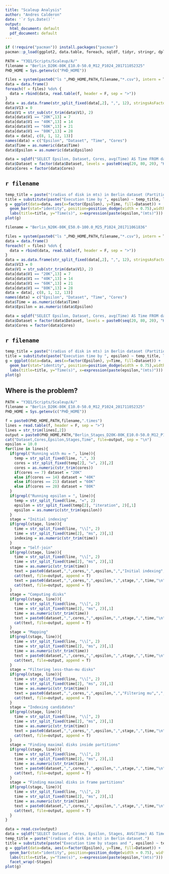 ```yaml
---
title: "Scaleup Analysis"
author: "Andres Calderon"
date: '`r Sys.Date()`'
output:
  html_document: default
  pdf_document: default
---
```


<!---  --->

```r
if (!require("pacman")) install.packages("pacman")
pacman::p_load(ggplot2, data.table, foreach, sqldf, tidyr, stringr, dplyr)

PATH = "Y3Q1/Scripts/Scaleup/A/"
filename = "Berlin_D20K-80K_E10.0-50.0_M12_P1024_201711052325"
PHD_HOME = Sys.getenv(c("PHD_HOME"))

files = system(paste0("ls ",PHD_HOME,PATH,filename,"*.csv"), intern = T)
data = data.frame()
foreach(f = files) %do% {
  data = rbind(data, read.table(f, header = F, sep = ">"))
}
data = as.data.frame(str_split_fixed(data[,2], ",", 12), stringsAsFactors = F)
data$V13 = 0
data$V1 = str_sub(str_trim(data$V1), 2)
data[data$V1 == "20K",13] = 7
data[data$V1 == "40K",13] = 14
data[data$V1 == "60K",13] = 21
data[data$V1 == "80K",13] = 28
data = data[, c(8, 1, 12, 13)]
names(data) = c("Epsilon", "Dataset", "Time", "Cores")
data$Time = as.numeric(data$Time)
data$Epsilon = as.numeric(data$Epsilon)

data = sqldf("SELECT Epsilon, Dataset, Cores, avg(Time) AS Time FROM data GROUP BY 1, 2, 3")
data$Dataset = factor(data$Dataset, levels = paste0(seq(20, 80, 20), "K"))
data$Cores = factor(data$Cores)
```

## `r filename`

```r
temp_title = paste("(radius of disk in mts) in Berlin dataset (Partitions = 1024, Mu = 12).")
title = substitute(paste("Execution time by ", epsilon) ~ temp_title, list(temp_title = temp_title))
g = ggplot(data=data, aes(x=factor(Epsilon), y=Time, fill=Dataset)) +
  geom_bar(stat="identity", position=position_dodge(width = 0.75),width = 0.75) +
  labs(title=title, y="Time(s)", x=expression(paste(epsilon,"(mts)")))
plot(g)
```



```r
filename = "Berlin_N20K-80K_E50.0-100.0_M25_P1024_201711061836"

files = system(paste0("ls ",PHD_HOME,PATH,filename,"*.csv"), intern = T)
data = data.frame()
foreach(f = files) %do% {
  data = rbind(data, read.table(f, header = F, sep = ">"))
}
data = as.data.frame(str_split_fixed(data[,2], ",", 12), stringsAsFactors = F)
data$V13 = 0
data$V1 = str_sub(str_trim(data$V1), 2)
data[data$V1 == "20K",13] = 7
data[data$V1 == "40K",13] = 14
data[data$V1 == "60K",13] = 21
data[data$V1 == "80K",13] = 28
data = data[, c(8, 1, 12, 13)]
names(data) = c("Epsilon", "Dataset", "Time", "Cores")
data$Time = as.numeric(data$Time)
data$Epsilon = as.numeric(data$Epsilon)

data = sqldf("SELECT Epsilon, Dataset, Cores, avg(Time) AS Time FROM data GROUP BY 1, 2, 3")
data$Dataset = factor(data$Dataset, levels = paste0(seq(20, 80, 20), "K"))
data$Cores = factor(data$Cores)
```

## `r filename`

```r
temp_title = paste("(radius of disk in mts) in Berlin dataset (Partitions = 1024, Mu = 25).")
title = substitute(paste("Execution time by ", epsilon) ~ temp_title, list(temp_title = temp_title))
g = ggplot(data=data, aes(x=factor(Epsilon), y=Time, fill=Dataset)) +
  geom_bar(stat="identity", position=position_dodge(width = 0.75),width = 0.75) +
  labs(title=title, y="Time(s)", x=expression(paste(epsilon,"(mts)")))
plot(g)
```
## Where is the problem?

```r
PATH = "Y3Q1/Scripts/Scaleup/A/"
filename = "Berlin_D20K-80K_E10.0-50.0_M12_P1024_201711052325"
PHD_HOME = Sys.getenv(c("PHD_HOME"))

f = paste0(PHD_HOME,PATH,filename,".times")
lines = read.table(f, header = F, sep = ">")
lines = str_trim(lines[,2])
output = paste0(PHD_HOME,PATH,"Berlin_Stages_D20K-80K_E10.0-50.0_M12_P1024.dat")
cat("Dataset,Cores,Epsilon,Stages,Time", file=output, sep = "\n")
epsilon = 10.0
for(line in lines){
  if(grepl("Running with mu = ", line)){
    temp = str_split_fixed(line, ",", 3)
    cores = str_split_fixed(temp[2], "=", 2)[,2]
    cores = as.numeric(str_trim(cores))
    if(cores == 7) dataset = "20K"
    else if(cores == 14) dataset = "40K"
    else if(cores == 21) dataset = "60K"
    else if(cores == 28) dataset = "80K"    
  }
  if(grepl("Running epsilon = ", line)){
    temp = str_split_fixed(line, "=", 2)
    epsilon = str_split_fixed(temp[2], "iteration", 2)[,1]
    epsilon = as.numeric(str_trim(epsilon))
  }  
  stage = "Initial indexing"
  if(grepl(stage, line)){
    time = str_split_fixed(line, "\\[", 2)
    time = str_split_fixed(time[2], "ms", 2)[,1]
    indexing = as.numeric(str_trim(time))
  }  
  stage = "Self-join"
  if(grepl(stage, line)){
    time = str_split_fixed(line, "\\[", 2)
    time = str_split_fixed(time[2], "ms", 2)[,1]
    time = as.numeric(str_trim(time))
    text = paste0(dataset,",",cores,",",epsilon,",","Initial indexing",",",indexing,"\n")
    cat(text, file=output, append = T)
    text = paste0(dataset,",",cores,",",epsilon,",",stage,",",time,"\n")
    cat(text, file=output, append = T)
  }  
  stage = "Computing disks"
  if(grepl(stage, line)){
    time = str_split_fixed(line, "\\[", 2)
    time = str_split_fixed(time[2], "ms", 2)[,1]
    time = as.numeric(str_trim(time))
    text = paste0(dataset,",",cores,",",epsilon,",",stage,",",time,"\n")
    cat(text, file=output, append = T)
  }
  stage = "Mapping"
  if(grepl(stage, line)){
    time = str_split_fixed(line, "\\[", 2)
    time = str_split_fixed(time[2], "ms", 2)[,1]
    time = as.numeric(str_trim(time))
    text = paste0(dataset,",",cores,",",epsilon,",",stage,",",time,"\n")
    cat(text, file=output, append = T)
  }
  stage = "Filtering less-than-mu disks"
  if(grepl(stage, line)){
    time = str_split_fixed(line, "\\[", 2)
    time = str_split_fixed(time[2], "ms", 2)[,1]
    time = as.numeric(str_trim(time))
    text = paste0(dataset,",",cores,",",epsilon,",","Filtering mu",",",time,"\n")
    cat(text, file=output, append = T)
  }
  stage = "Indexing candidates"
  if(grepl(stage, line)){
    time = str_split_fixed(line, "\\[", 2)
    time = str_split_fixed(time[2], "ms", 2)[,1]
    time = as.numeric(str_trim(time))
    text = paste0(dataset,",",cores,",",epsilon,",",stage,",",time,"\n")
    cat(text, file=output, append = T)
  }
  stage = "Finding maximal disks inside partitions"
  if(grepl(stage, line)){
    time = str_split_fixed(line, "\\[", 2)
    time = str_split_fixed(time[2], "ms", 2)[,1]
    time = as.numeric(str_trim(time))
    text = paste0(dataset,",",cores,",",epsilon,",",stage,",",time,"\n")
    cat(text, file=output, append = T)
  }
  stage = "Finding maximal disks in frame partitions"
  if(grepl(stage, line)){
    time = str_split_fixed(line, "\\[", 2)
    time = str_split_fixed(time[2], "ms", 2)[,1]
    time = as.numeric(str_trim(time))
    text = paste0(dataset,",",cores,",",epsilon,",",stage,",",time,"\n")
    cat(text, file=output, append = T)
  }
}

data = read.csv(output)
data = sqldf("SELECT Dataset, Cores, Epsilon, Stages, AVG(Time) AS Time FROM data GROUP BY Dataset, Cores, Epsilon, Stages")
temp_title = paste("(radius of disk in mts) in Berlin dataset.")
title = substitute(paste("Execution time by stages and ", epsilon) ~ temp_title, list(temp_title = temp_title))
g = ggplot(data=data, aes(x=factor(Epsilon), y=Time, fill=Dataset)) +
  geom_bar(stat="identity", position=position_dodge(width = 0.75), width = 0.75) +
  labs(title=title, y="Time(s)", x=expression(paste(epsilon,"(mts)"))) +
  facet_wrap(~Stages)
plot(g)
```
